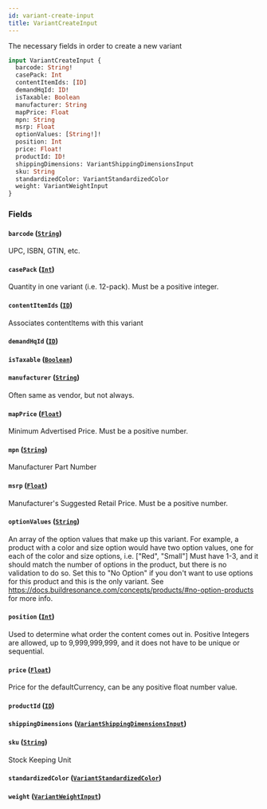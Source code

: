 ```yaml
---
id: variant-create-input
title: VariantCreateInput
---
```



The necessary fields in order to create a new variant


```graphql
input VariantCreateInput {
  barcode: String!
  casePack: Int
  contentItemIds: [ID]
  demandHqId: ID!
  isTaxable: Boolean
  manufacturer: String
  mapPrice: Float
  mpn: String
  msrp: Float
  optionValues: [String!]!
  position: Int
  price: Float!
  productId: ID!
  shippingDimensions: VariantShippingDimensionsInput
  sku: String
  standardizedColor: VariantStandardizedColor
  weight: VariantWeightInput
}
```


### Fields

#### `barcode` ([`String`](/developers/demandhq-apis/demand-api/graphql/reference/scalars/string))

UPC, ISBN, GTIN, etc.


#### `casePack` ([`Int`](/developers/demandhq-apis/demand-api/graphql/reference/scalars/int))

Quantity in one variant (i.e. 12-pack). Must be a positive integer.


#### `contentItemIds` ([`ID`](/developers/demandhq-apis/demand-api/graphql/reference/scalars/id))

Associates contentItems with this variant


#### `demandHqId` ([`ID`](/developers/demandhq-apis/demand-api/graphql/reference/scalars/id))




#### `isTaxable` ([`Boolean`](/developers/demandhq-apis/demand-api/graphql/reference/scalars/boolean))




#### `manufacturer` ([`String`](/developers/demandhq-apis/demand-api/graphql/reference/scalars/string))

Often same as vendor, but not always.


#### `mapPrice` ([`Float`](/developers/demandhq-apis/demand-api/graphql/reference/scalars/float))

Minimum Advertised Price. Must be a positive number.


#### `mpn` ([`String`](/developers/demandhq-apis/demand-api/graphql/reference/scalars/string))

Manufacturer Part Number


#### `msrp` ([`Float`](/developers/demandhq-apis/demand-api/graphql/reference/scalars/float))

Manufacturer's Suggested Retail Price. Must be a positive number.


#### `optionValues` ([`String`](/developers/demandhq-apis/demand-api/graphql/reference/scalars/string))

An array of the option values that make up this variant.
For example, a product with a color and size option would have two option values,
one for each of the color and size options, i.e. ["Red", "Small"]
Must have 1-3, and it should match the number of options in the product, but there is no validation to do so.
Set this to "No Option" if you don't want to use options for this product and this is the only variant.
See https://docs.buildresonance.com/concepts/products/#no-option-products for more info.


#### `position` ([`Int`](/developers/demandhq-apis/demand-api/graphql/reference/scalars/int))

Used to determine what order the content comes out in.
Positive Integers are allowed, up to 9,999,999,999, and it does not have to be unique or sequential.


#### `price` ([`Float`](/developers/demandhq-apis/demand-api/graphql/reference/scalars/float))

Price for the defaultCurrency, can be any positive float number value.


#### `productId` ([`ID`](/developers/demandhq-apis/demand-api/graphql/reference/scalars/id))




#### `shippingDimensions` ([`VariantShippingDimensionsInput`](/developers/demandhq-apis/demand-api/graphql/reference/inputs/variant-shipping-dimensions-input))




#### `sku` ([`String`](/developers/demandhq-apis/demand-api/graphql/reference/scalars/string))

Stock Keeping Unit


#### `standardizedColor` ([`VariantStandardizedColor`](/developers/demandhq-apis/demand-api/graphql/reference/enums/variant-standardized-color))




#### `weight` ([`VariantWeightInput`](/developers/demandhq-apis/demand-api/graphql/reference/inputs/variant-weight-input))







